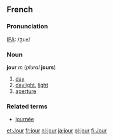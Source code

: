 == French ==
===Pronunciation===
[[IPA]]: /ʒuʁ/

=== Noun ===
'''jour''' ''m'' (''plural'' '''jours''')

#[[day]]
#[[daylight]], [[light]]
#[[aperture]]

===Related terms===
*[[journée]]

[[et:Jour]]
[[fr:jour]]
[[nl:jour]]
[[ja:jour]]
[[pl:jour]]
[[fi:Jour]]